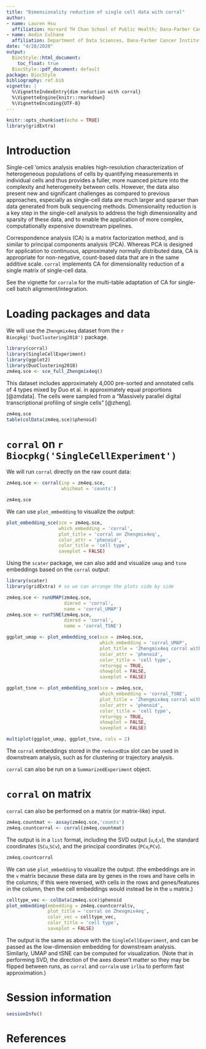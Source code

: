 ```yaml
---
title: "Dimensionality reduction of single cell data with corral"
author: 
- name: Lauren Hsu
  affiliation: Harvard TH Chan School of Public Health; Dana-Farber Cancer Institute
- name: Aedin Culhane
  affiliation: Department of Data Sciences, Dana-Farber Cancer Institute, Department of Biostatistics, Harvard TH Chan School of Public Health
date: "4/28/2020"
output:
  BiocStyle::html_document:
    toc_float: true
  BiocStyle::pdf_document: default
package: BiocStyle
bibliography: ref.bib
vignette: |
  %\VignetteIndexEntry{dim reduction with corral}
  %\VignetteEngine{knitr::rmarkdown}
  %\VignetteEncoding{UTF-8}
---
```


```r
knitr::opts_chunk$set(echo = TRUE)
library(gridExtra)
```

# Introduction

Single-cell 'omics analysis enables high-resolution characterization of heterogeneous populations of cells by quantifying measurements in individual cells and thus provides a fuller, more nuanced picture into the complexity and heterogeneity between cells. However, the data also present new and significant challenges as compared to previous approaches, especially as single-cell data are much larger and sparser than data generated from bulk sequencing methods. Dimensionality reduction is a key step in the single-cell analysis to address the high dimensionality and sparsity of these data, and to enable the application of more complex, computationally expensive downstream pipelines.

Correspondence analysis (CA) is a matrix factorization method, and is similar to principal components analysis (PCA). Whereas PCA is designed for application to continuous, approximately normally distributed data, CA is appropriate for non-negative, count-based data that are in the same additive scale. `corral` implements CA for dimensionality reduction of a single matrix of single-cell data. 

See the vignette for `corralm` for the multi-table adaptation of CA for single-cell batch alignment/integration.

# Loading packages and data

We will use the `Zhengmix4eq` dataset from the `r Biocpkg('DuoClustering2018')` package.

```r
library(corral)
library(SingleCellExperiment)
library(ggplot2)
library(DuoClustering2018)
zm4eq.sce <- sce_full_Zhengmix4eq()
```

This dataset includes approximately 4,000 pre-sorted and annotated cells of 4 types mixed by Duo et al. in approximately equal proportions [@zmdata]. The cells were sampled from a "Massively parallel digital transcriptional profiling of single cells" [@zheng].

```r
zm4eq.sce
table(colData(zm4eq.sce)$phenoid)
```


# `corral` on `r Biocpkg('SingleCellExperiment')`

We will run `corral` directly on the raw count data:

```r
zm4eq.sce <- corral(inp = zm4eq.sce, 
                    whichmat = 'counts')

zm4eq.sce
```

We can use `plot_embedding` to visualize the output:

```r
plot_embedding_sce(sce = zm4eq.sce,
                   which_embedding = 'corral',
                   plot_title = 'corral on Zhengmix4eq',
                   color_attr = 'phenoid',
                   color_title = 'cell type',
                   saveplot = FALSE)
```

Using the `scater` package, we can also add and visualize `umap` and `tsne` embeddings based on the `corral` output:

```r
library(scater)
library(gridExtra) # so we can arrange the plots side by side

zm4eq.sce <- runUMAP(zm4eq.sce,
                     dimred = 'corral',
                     name = 'corral_UMAP')
zm4eq.sce <- runTSNE(zm4eq.sce,
                     dimred = 'corral',
                     name = 'corral_TSNE')

ggplot_umap <- plot_embedding_sce(sce = zm4eq.sce,
                                  which_embedding = 'corral_UMAP',
                                  plot_title = 'Zhengmix4eq corral with UMAP',
                                  color_attr = 'phenoid',
                                  color_title = 'cell type',
                                  returngg = TRUE,
                                  showplot = FALSE,
                                  saveplot = FALSE)

ggplot_tsne <- plot_embedding_sce(sce = zm4eq.sce,
                                  which_embedding = 'corral_TSNE',
                                  plot_title = 'Zhengmix4eq corral with tSNE',
                                  color_attr = 'phenoid',
                                  color_title = 'cell type',
                                  returngg = TRUE,
                                  showplot = FALSE,
                                  saveplot = FALSE)

multiplot(ggplot_umap, ggplot_tsne, cols = 2)

```

The `corral` embeddings stored in the `reducedDim` slot can be used in downstream analysis, such as for clustering or trajectory analysis.

`corral` can also be run on a `SummarizedExperiment` object.

# `corral` on matrix

`corral` can also be performed on a matrix (or matrix-like) input.

```r
zm4eq.countmat <- assay(zm4eq.sce,'counts')
zm4eq.countcorral <- corral(zm4eq.countmat)
```

The output is in a `list` format, including the SVD output (`u`,`d`,`v`), the standard coordinates (`SCu`,`SCv`), and the principal coordinates (`PCu`,`PCv`).

```r
zm4eq.countcorral
```

We can use `plot_embedding` to visualize the output:
(the embeddings are in the `v` matrix because these data are by genes in the rows and have cells in the columns; if this were reversed, with cells in the rows and genes/features in the column, then the cell embeddings would instead be in the `u` matrix.)
```r
celltype_vec <- colData(zm4eq.sce)$phenoid
plot_embedding(embedding = zm4eq.countcorral$v,
               plot_title = 'corral on Zhengmix4eq',
               color_vec = celltype_vec,
               color_title = 'cell type',
               saveplot = FALSE)
```

The output is the same as above with the `SingleCellExperiment`, and can be passed as the low-dimension embedding for downstream analysis. Similarly, UMAP and tSNE can be computed for visualization. (Note that in performing SVD, the direction of the axes doesn't matter so they may be flipped between runs, as `corral` and `corralm` use `irlba` to perform fast approximation.)

# Session information

```r
sessionInfo()
```

# References
